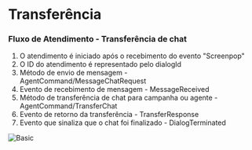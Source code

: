 # Transferência

### Fluxo de Atendimento - Transferência de chat

1. O atendimento é iniciado após o recebimento do evento "Screenpop"
2. O ID do atendimento é representado pelo dialogId
3. Método de envio de mensagem - AgentCommand/MessageChatRequest
4. Evento de recebimento de mensagem - MessageReceived
5. Método de transferência de chat para campanha ou agente - AgentCommand/TransferChat
6. Evento de retorno da transferência - TransferResponse
7. Evento que sinaliza que o chat foi finalizado - DialogTerminated

![Basic](../../../assets/images/chat-transfer-flow.png)